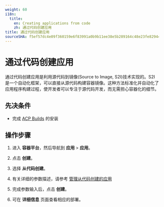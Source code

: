 ```yaml
---
weight: 60
i18n:
  title:
    en: Creating applications from code
    zh: 通过代码创建应用
title: 通过代码创建应用
sourceSHA: f5ef57dc4e09f360159e6f83991a0b9b11ee38e5b289164c48e23fe82944caef
---
```


# 通过代码创建应用

通过代码创建应用是利用源代码到镜像(Source to Image, S2I)技术实现的。S2I是一个自动化框架，可以直接从源代码构建容器镜像。这种方法标准化并自动化了应用程序构建过程，使开发者可以专注于源代码开发，而无需担心容器化的细节。

## 先决条件

- 完成 [ACP Builds](../../../s2i/install_builds/install_builds_opeator.mdx) 的安装

## 操作步骤

1. 进入 **容器平台**，然后导航到 **应用** > **应用**。

2. 点击 **创建**。

3. 选择 **从代码创建**。

4. 有关详细的参数描述，请参考 [管理从代码创建的应用](/developer/s2i/functions/s2i_application_management.mdx#s2iparameter)

5. 完成参数输入后，点击 **创建**。

6. 可在 **详细信息** 页面查看相应的部署。
